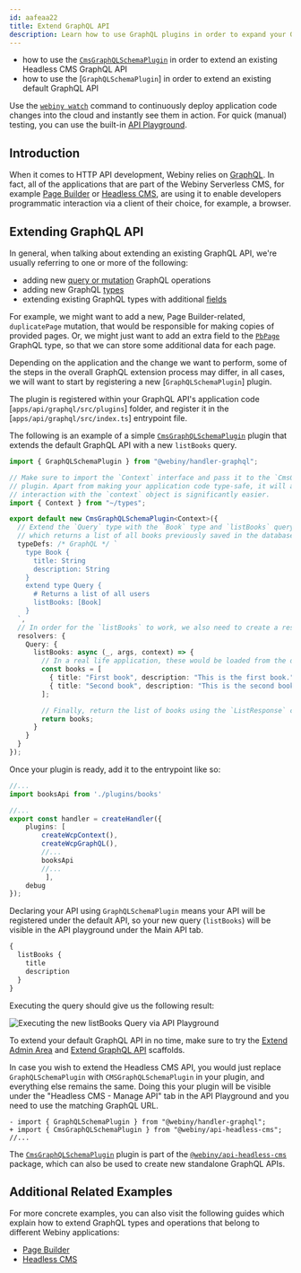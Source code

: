 ```yaml
---
id: aafeaa22
title: Extend GraphQL API
description: Learn how to use GraphQL plugins in order to expand your GraphQL API.
---
```



<Alert type="success" title="What you'll learn">

- how to use the [`CmsGraphQLSchemaPlugin`](https://github.com/webiny/webiny-js/blob/v5.35.0/packages/api-headless-cms/src/plugins/CmsGraphQLSchemaPlugin.ts) in order to extend an existing Headless CMS GraphQL API
- how to use the [`GraphQLSchemaPlugin`] in order to extend an existing default GraphQL API

</Alert>

<Alert type="info">

Use the [`webiny watch`](/docs/{version}/core-development-concepts/basics/watch-command) command to continuously deploy application code changes into the cloud and instantly see them in action. For quick (manual) testing, you can use the built-in [API Playground](/docs/{version}/admin-area/basics/api-playground).

</Alert>

## Introduction

When it comes to HTTP API development, Webiny relies on [GraphQL](https://graphql.org/). In fact, all of the applications that are part of the Webiny Serverless CMS, for example [Page Builder](https://www.webiny.com/serverless-app/page-builder) or [Headless CMS](https://www.webiny.com/serverless-app/headless-cms), are using it to enable developers programmatic interaction via a client of their choice, for example, a browser.

## Extending GraphQL API

In general, when talking about extending an existing GraphQL API, we're usually referring to one or more of the following:

- adding new [query or mutation](https://graphql.org/learn/queries/) GraphQL operations
- adding new GraphQL [types](https://graphql.org/learn/schema/#object-types-and-fields)
- extending existing GraphQL types with additional [fields](https://graphql.org/learn/queries/#fields)

For example, we might want to add a new, Page Builder-related, `duplicatePage` mutation, that would be responsible for making copies of provided pages. Or, we might just want to add an extra field to the [`PbPage`](https://github.com/webiny/webiny-js/blob/v5.11.0/packages/api-page-builder/src/graphql/graphql/pages.gql.ts#L30) GraphQL type, so that we can store some additional data for each page.

Depending on the application and the change we want to perform, some of the steps in the overall GraphQL extension process may differ, in all cases, we will want to start by registering a new [`GraphQLSchemaPlugin`] plugin.

The plugin is registered within your GraphQL API's application code [`apps/api/graphql/src/plugins`] folder, and register it in the [`apps/api/graphql/src/index.ts`] entrypoint file. 


The following is an example of a simple [`CmsGraphQLSchemaPlugin`](https://github.com/webiny/webiny-js/blob/v5.35.0/packages/api-headless-cms/src/plugins/CmsGraphQLSchemaPlugin.ts) plugin that extends the default GraphQL API with a new `listBooks` query.

```ts apps/api/graphql/src/plugins/books.ts
import { GraphQLSchemaPlugin } from "@webiny/handler-graphql";

// Make sure to import the `Context` interface and pass it to the `CmsGraphQLSchemaPlugin`
// plugin. Apart from making your application code type-safe, it will also make the
// interaction with the `context` object is significantly easier.
import { Context } from "~/types";

export default new CmsGraphQLSchemaPlugin<Context>({
  // Extend the `Query` type with the `Book` type and `listBooks` query field,
  // which returns a list of all books previously saved in the database.
  typeDefs: /* GraphQL */ `
    type Book {
      title: String
      description: String
    }
    extend type Query {
      # Returns a list of all users
      listBooks: [Book]
    }
  `,
  // In order for the `listBooks` to work, we also need to create a resolver function.
  resolvers: {
    Query: {
      listBooks: async (_, args, context) => {
        // In a real life application, these would be loaded from the database.
        const books = [
          { title: "First book", description: "This is the first book." },
          { title: "Second book", description: "This is the second book." }
        ];

        // Finally, return the list of books using the `ListResponse` class instance.
        return books;
      }
    }
  }
});
```

Once your plugin is ready, add it to the entrypoint like so: 

```ts apps/api/graphql/src/index.ts
//...
import booksApi from './plugins/books'

//...
export const handler = createHandler({
    plugins: [
        createWcpContext(),
        createWcpGraphQL(),
        //...
        booksApi
        //...
         ],
    debug
});
```

Declaring your API using `GraphQLSchemaPlugin` means your API will be registered under the default API, so your new query (`listBooks`) will be visible in the API playground under the Main API tab.

```graphql
{
  listBooks {
    title
    description
  }
}
```

Executing the query should give us the following result:

![Executing the new listBooks Query via API Playground](./assets/extend-graphql-api/list-books-query.png)

<Alert type="success">

To extend your default GraphQL API in no time, make sure to try the [Extend Admin Area](/docs/{version}/admin-area/new-app-tutorial/scaffolding) and [Extend GraphQL API](/docs/{version}/core-development-concepts/scaffolding/extend-graphql-api) scaffolds.

</Alert>


In case you wish to extend the Headless CMS API, you would just replace `GraphQLSchemaPlugin` with `CMSGraphQLSchemaPlugin` in your plugin, and everything else remains the same. Doing this your plugin will be visible under the "Headless CMS - Manage API" tab in the API Playground and you need to use the matching GraphQL URL. 

```diff-tsx apps/api/graphql/src/plugins/books.ts
- import { GraphQLSchemaPlugin } from "@webiny/handler-graphql";
+ import { CmsGraphQLSchemaPlugin } from "@webiny/api-headless-cms";
//...

```


<Alert type="info">

The [`CmsGraphQLSchemaPlugin`](https://github.com/webiny/webiny-js/blob/v5.35.0/packages/api-headless-cms/src/plugins/CmsGraphQLSchemaPlugin.ts) plugin is part of the [`@webiny/api-headless-cms`](https://github.com/webiny/webiny-js/tree/v5.35.0/packages/api-headless-cms) package, which can also be used to create new standalone GraphQL APIs.

</Alert>



## Additional Related Examples

For more concrete examples, you can also visit the following guides which explain how to extend GraphQL types and operations that belong to different Webiny applications:

- [Page Builder](/docs/{version}/page-builder/extending/extend-graphql-api)
- [Headless CMS](/docs/{version}/headless-cms/extending/extend-graphql-api)
